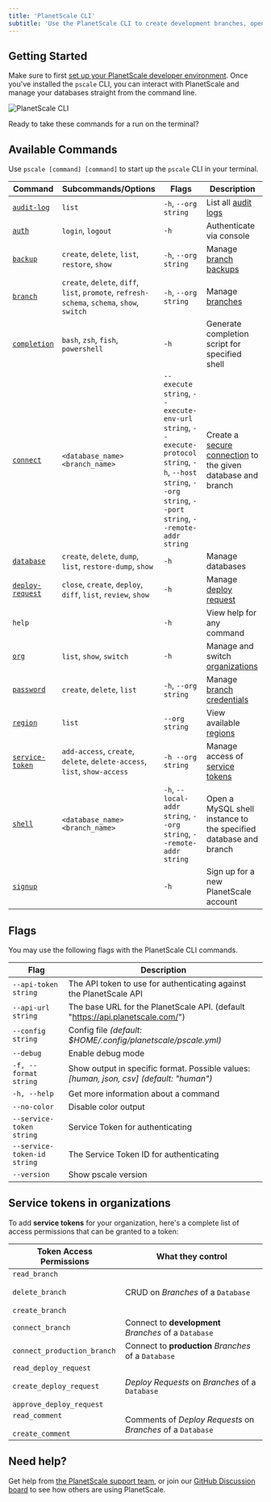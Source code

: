 ```yaml
---
title: 'PlanetScale CLI'
subtitle: 'Use the PlanetScale CLI to create development branches, open deploy requests, and make non-blocking schema changes directly from your terminal.'
---
```


## Getting Started

Make sure to first [set up your PlanetScale developer environment](/docs/concepts/planetscale-environment-setup). Once you've installed the `pscale` CLI, you can interact with PlanetScale and manage your databases straight from the command line.

![PlanetScale CLI](/docs/img/docs/pscale-cli_light.png)

Ready to take these commands for a run on the terminal?

## Available Commands

Use `pscale [command] [command]` to start up the `pscale` CLI in your terminal.

| **Command**      | **Subcommands/Options**   | **Flags** | **Description**                                 |
| ---------------- | ------------------------- | ------- | ------- |
| [`audit-log`](/docs/reference/audit-log)      | `list`                    | `-h`, `--org string` |  List all [audit logs](/docs/concepts/audit-log#review-your-organization-audit-log) |
| [`auth`](/docs/reference/auth)           | `login`, `logout`         | `-h` | Authenticate via console |
| [`backup`](/docs/reference/backup)        | `create`, `delete`, `list`, `restore`, `show` | `-h`, `--org string` | Manage [branch backups](/docs/concepts/back-up-and-restore)|
| [`branch`](/docs/reference/branch)         | `create`, `delete`, `diff`, `list`, `promote`, `refresh-schema`, `schema`, `show`, `switch` | `-h`, `--org string` |Manage [branches](/docs/concepts/branching)|
| [`completion`](/docs/reference/completion)     | `bash`, `zsh`, `fish`, `powershell` | `-h` |Generate completion script for specified shell|
| [`connect`](/docs/reference/connect)        | `<database_name>` `<branch_name>` | `--execute string`, `--execute-env-url string`, `--execute-protocol string`, `-h`, `--host string`, `--org string`, `--port string`, `--remote-addr string` |Create a [secure connection](/docs/tutorials/connect-any-application#connect-using-the-planetscale-proxy) to the given database and branch|
| [`database`](/docs/reference/database)       | `create`, `delete`, `dump`, `list`, `restore-dump`, `show` | `-h` | Manage databases|
| [`deploy-request`](/docs/reference/deploy-request) | `close`, `create`, `deploy`, `diff`, `list`, `review`, `show` | `-h` | Manage [deploy request](/docs/concepts/branching#1-create-a-deploy-request)|
| `help`           |  | `-h` | View help for any command |
| [`org`](/docs/reference/org)            | `list`, `show`, `switch`   | `-h` | Manage and switch [organizations](/docs/concepts/access-control)|
| [`password`](/docs/reference/password)       | `create`, `delete`, `list`   | `-h`, `--org string`| Manage [branch credentials](/docs/concepts/connection-strings) |
| [`region`](/docs/reference/region)         | `list`        | `--org string` | View available [regions](/docs/concepts/regions)|
| [`service-token`](/docs/reference/service-token)  | `add-access`, `create`, `delete`, `delete-access`, `list`, `show-access` | `-h --org string` | Manage access of [service tokens](/docs/concepts/service-tokens) |
| [`shell`](/docs/reference/shell)          | `<database_name>` `<branch_name>`  |`-h`, `--local-addr string`, `--org string`, `--remote-addr string` | Open a MySQL shell instance to the specified database and branch|
| [`signup`](/docs/reference/signup)         |        | `-h` | Sign up for a new PlanetScale account |

## Flags

You may use the following flags with the PlanetScale CLI commands.

| **Flag**                      | **Description**                                                                         |
| ----------------------------- | --------------------------------------------------------------------------------------- |
| `--api-token string`          | The API token to use for authenticating against the PlanetScale API                     |
| `--api-url string`            | The base URL for the PlanetScale API. (default "https://api.planetscale.com/")          |
| `--config string`             | Config file _(default: $HOME/.config/planetscale/pscale.yml)_                           |
| `--debug`                     | Enable debug mode                                                                       |
| `-f, --format string`         | Show output in specific format. Possible values: _[human, json, csv] (default: "human")_ |
| `-h, --help`                  | Get more information about a command                                                    |
| `--no-color`                  | Disable color output                                                                    |
| `--service-token string`      | Service Token for authenticating                                                        |
| `--service-token-id string`   | The Service Token ID for authenticating                                                 |
| `--version`                   | Show pscale version                                                                     |

## Service tokens in organizations

To add **service tokens** for your organization, here's a complete list of access permissions that can be granted to a token:

| **Token Access Permissions**                                                                 | **What they control**                                       |
| -------------------------------------------------------------------------------------------- | ----------------------------------------------------------- |
| `read_branch` <br/><br/> `delete_branch` <br/><br/> `create_branch`                          | CRUD on _Branches_ of a `Database`                          |
| `connect_branch`                                                                             | Connect to **development** _Branches_ of a `Database`       |
| `connect_production_branch`                                                                  | Connect to **production** _Branches_ of a `Database`        |
| `read_deploy_request` <br/><br/> `create_deploy_request` <br/><br/> `approve_deploy_request` | _Deploy Requests_ on _Branches_ of a `Database`             |
| `read_comment` <br/><br/> `create_comment`                                                   | Comments of _Deploy Requests_ on _Branches_ of a `Database` |

## Need help?

Get help from [the PlanetScale support team](https://support.planetscale.com), or join our [GitHub Discussion board](https://github.com/planetscale/discussion/discussions) to see how others are using PlanetScale.
